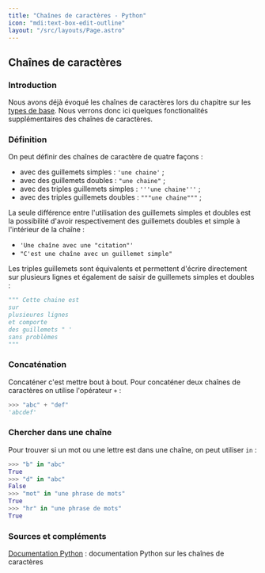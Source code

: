 ```yaml
---
title: "Chaînes de caractères - Python"
icon: "mdi:text-box-edit-outline"
layout: "/src/layouts/Page.astro"
---
```


## Chaînes de caractères

### Introduction

Nous avons déjà évoqué les chaînes de caractères lors du chapitre sur les
[types de base](/cours/python/types-de-base). Nous verrons donc ici quelques
fonctionalités supplémentaires des chaînes de caractères.

### Définition

On peut définir des chaînes de caractère de quatre façons :
- avec des guillemets simples : `'une chaine'` ;
- avec des guillemets doubles : `"une chaine"` ;
- avec des triples guillemets simples : `'''une chaine'''` ;
- avec des triples guillemets doubles : `"""une chaine"""` ;

La seule différence entre l'utilisation des guillemets simples et doubles est
la possibilité d'avoir respectivement des guillemets doubles et simple à
l'intérieur de la chaîne :

- `'Une chaîne avec une "citation"'`
- `"C'est une chaîne avec un guillemet simple"`

Les triples guillemets sont équivalents et permettent d'écrire directement sur
plusieurs lignes et également de saisir de guillemets simples et doubles :

```py
""" Cette chaine est
sur
plusieures lignes
et comporte
des guillemets " '
sans problèmes
"""
```

### Concaténation

Concaténer c'est mettre bout à bout. Pour concaténer deux chaînes de
caractères on utilise l'opérateur `+` :

```py
>>> "abc" + "def"
'abcdef'
```

### Chercher dans une chaîne

Pour trouver si un mot ou une lettre est dans une chaîne, on peut utiliser
`in` :
```py
>>> "b" in "abc"
True
>>> "d" in "abc"
False
>>> "mot" in "une phrase de mots"
True
>>> "hr" in "une phrase de mots"
True
```

### Sources et compléments

[Documentation Python](https://docs.python.org/fr/3.6/library/stdtypes.html#textseq) : documentation Python sur les chaînes de caractères
